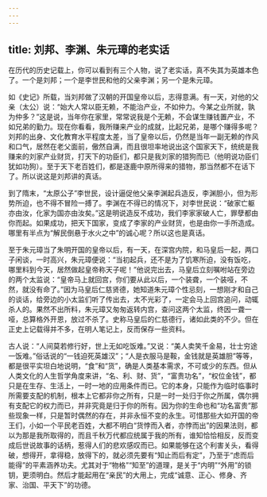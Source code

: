 ```yaml
---
---
---
```

title: 刘邦、李渊、朱元璋的老实话
---




在历代的历史记载上，你可以看到有三个人物，说了老实话，真不失其为英雄本色了。一个是刘邦；一个是李世民和他的父亲李渊；另一个是朱元璋。

如《史记》所载，当刘邦做了汉朝的开国皇帝以后，志得意满。有一天，对他的父亲（太公）说：“始大人常以臣无赖，不能治产业，不如仲力。今某之业所就，孰为仲多？”这是说，当年你在家里，常常说我是个无赖，不会谋生赚钱置产业，不如兄弟的勤力。现在你看看，我所赚来产业的成就，比起兄弟，是哪个赚得多呢？刘邦的出身、文化教育水平程度太差，当了皇帝以后，仍然是当年一副无赖的作风和口气，居然在老父面前，傲然自满，而且很坦率地说出这个国家天下，统统是我赚来的刘家产业财货，打天下的功臣们，都只是我刘家的猎狗而已（他明说功臣们犹如功狗）。至于天下老百姓们，都是逐鹿中原所得来的猎物，那当然都不在话下了。所以说这是刘邦讲的真话。

到了隋末，“太原公子”李世民，设计逼促他父亲李渊起兵造反，李渊胆小，但为形势所迫，也不得不冒险一搏了。李渊在不得已的情况下，对李世民说：“破家亡躯亦由汝，化家为国亦由汝矣。”这是明说造反不成功，我们李家家破人亡，罪孽都由你而起。如果成功，把天下国家，变成了李家的产业财货，也是由你一手所造成。哪里有半点为“解民倒悬于水火之中”的诚心呢？所以这也是真话。

至于朱元璋当了朱明开国的皇帝以后，有一天，在深宫内院，和马皇后一起，两口子闲谈，一时高兴，朱元璋便说：“当初起兵，还不是为了饥寒所迫，没有饭吃，哪里料到今天，居然做起皇帝称天子呢！”他说完出去，马皇后立刻嘱咐站在旁边的两个太监说：“皇帝马上就回宫，你们要从此以后，一个装聋，一个装哑，不然，就没有命了。”因为马皇后仁慈贤德，她知道朱元璋个性忌刻，一想刚才和自己的谈话，给旁边的小太监们听了传出去，太不光彩了，一定会马上回宫追问，动辄杀人的。果然不出所料，朱元璋又匆匆返转内宫，查问这两个太监，终因一聋一哑，总算格外开恩，放过不杀了。史称马皇后的仁慈德行，诸如此类的不少。但在正史上记载得并不多，在明人笔记上，反而保存一些资料。

古人说：“人间莫若修行好，世上无如吃饭难。”又说：“美人卖笑千金易，壮士穷途一饭难。”俗话说的“一钱迫死英雄汉”；“人是衣服马是鞍，金钱就是英雄胆”等等，都是很平实坦白地说明，“食”和“货”，确是人类基本需求，不可或少的东西。但从人类文化的人生哲学角度来讲，“名、利、财、货”，“富贵功名”，“权位金钱”，都只是在生存、生活上，一时一地的应用条件而已。它的本身，只能作为临时临事时所需要支配的机制，根本上它都非你之所有，只是一时一处归于你之所属，偶尔拥有支配它的权力而已，并非究竟是归于你的所有。因为你的生命也和“功名富贵”那些现象一样，只是暂时偶然的存在，并非永恒不变的永生。可惜那些大如开国的帝王们，小如一个平民老百姓，大都不明白“货悖而入者，亦悖而出”的因果法则，都以为那是我所取得的，而且千秋万代都应统属于我的所有，谁知恰恰相反，反而变成后世说故事的话柄，惹得人们的悲欢感叹而已。如果能够在这个利害关头，看得破，想得开，拿得稳，放得下的，就必须先要有“知止而后有定”，乃至于“虑而后能得”的平素涵养功夫。尤其对于“物格”“知至”的道理，是关于“内明”“外用”的锁钥，更须明白。然后才能起用在“亲民”的大用上，完成“诚意、正心、修身、齐家、治国、平天下”的功德。
